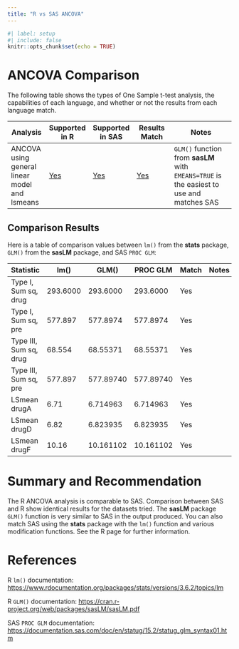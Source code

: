```yaml
---
title: "R vs SAS ANCOVA"
---
```


```r
#| label: setup
#| include: false
knitr::opts_chunk$set(echo = TRUE)
```

# ANCOVA Comparison

The following table shows the types of One Sample t-test analysis, the capabilities of each language, and whether or not the results from each language match.

| Analysis                          | Supported in R                             | Supported in SAS                           | Results Match    | Notes                                                                             |
|-------------|-------------|-------------|-------------|---------------------|
| ANCOVA using general linear model and lsmeans| [Yes](../R/ancova.html)      | [Yes](../SAS/ancova.html)    | [Yes](#comp)   | `GLM()` function from **sasLM** with `EMEANS=TRUE` is the easiest to use and matches SAS |

## Comparison Results {#comp}


Here is a table of comparison values between `lm()` from the **stats** package, `GLM()` from the **sasLM** package, and SAS `PROC GLM`:

| Statistic          | lm()  | GLM() | PROC GLM | Match | Notes |
|--------------------|-----------|--------------|------------|-------|-------|
| Type I, Sum sq, drug  | 293.6000  | 293.6000  | 293.6000   | Yes   |       |
| Type I, Sum sq, pre   | 577.897   | 577.8974 | 577.8974    | Yes   |       |
| Type III, Sum sq, drug| 68.554  | 68.55371  | 68.55371  | Yes   |       |
| Type III, Sum sq, pre | 577.897 | 577.89740 | 577.89740  | Yes   |       |
| LSmean drugA       | 6.71    | 6.714963  | 6.714963  | Yes   |       |
| LSmean drugD       | 6.82    | 6.823935  | 6.823935  | Yes   |       |
| LSmean drugF       | 10.16   | 10.161102 | 10.161102  | Yes   |       |

# Summary and Recommendation

The R ANCOVA analysis is comparable to SAS. Comparison between SAS and R show identical results for the datasets tried. The **sasLM** package `GLM()` function is very similar to SAS in the output produced. You can also match SAS using the **stats** package with the `lm()` function and various modification functions.  See the R page for further information.

# References

R `lm()` documentation: <https://www.rdocumentation.org/packages/stats/versions/3.6.2/topics/lm>

R `GLM()` documentation: <https://cran.r-project.org/web/packages/sasLM/sasLM.pdf>

SAS `PROC GLM` documentation: <https://documentation.sas.com/doc/en/statug/15.2/statug_glm_syntax01.htm>
